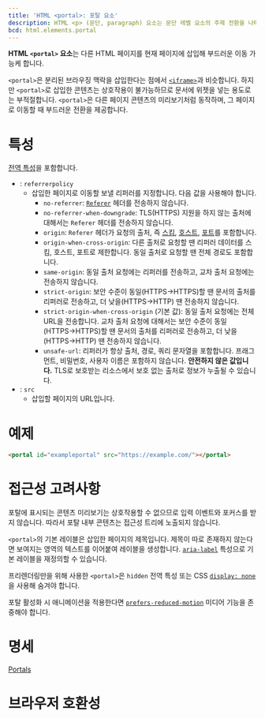 ```yaml
---
title: 'HTML <portal>: 포탈 요소'
description: HTML <p> (문단, paragraph) 요소는 문단 레벨 요소의 주제 전환을 나타냅니다.
bcd: html.elements.portal
---
```


**HTML `<portal>` 요소**는 다른 HTML 페이지를 현재 페이지에 삽입해 부드러운 이동 가능케 합니다.

`<portal>`은 분리된 브라우징 맥락을 삽입한다는 점에서 [`<iframe>`](https://developer.mozilla.org/en-US/docs/Web/HTML/Element/iframe)과 비슷합니다. 하지만 `<portal>`로 삽입한 콘텐츠는 상호작용이 불가능하므로 문서에 위젯을 넣는 용도로는 부적절합니다. `<portal>`은 다른 페이지 콘텐츠의 미리보기처럼 동작하며, 그 페이지로 이동할 때 부드러운 전환을 제공합니다.

# 특성

[전역 특성](../Global_attributes)을 포함합니다.

- : `referrerpolicy`
  - 삽입한 페이지로 이동할 보낼 리퍼러를 지정합니다. 다음 값을 사용해야 합니다.
    - `no-referrer`: [`Referer`](https://developer.mozilla.org/en-US/docs/Web/HTTP/Headers/Referer) 헤더를 전송하지 않습니다.
    - `no-referrer-when-downgrade`: TLS(HTTPS) 지원을 하지 않는 출처에 대해서는 `Referer` 헤더를 전송하지 않습니다.
    - `origin`: `Referer` 헤더가 요청의 출처, 즉 [스킴](https://developer.mozilla.org/en-US/docs/Learn/Common_questions/What_is_a_URL), [호스트](https://developer.mozilla.org/en-US/docs/Glossary/Host), [포트](https://developer.mozilla.org/en-US/docs/Glossary/Port)를 포함합니다.
    - `origin-when-cross-origin`: 다른 출처로 요청할 땐 리퍼러 데이터를 스킴, 호스트, 포트로 제한합니다. 동일 출처로 요청할 땐 전체 경로도 포함합니다.
    - `same-origin`: 동일 출처 요청에는 리퍼러를 전송하고, 교차 출처 요청에는 전송하지 않습니다.
    - `strict-origin`: 보안 수준이 동일(HTTPS→HTTPS)할 땐 문서의 출처를 리퍼러로 전송하고, 더 낮을(HTTPS→HTTP) 땐 전송하지 않습니다.
    - `strict-origin-when-cross-origin` (기본 값): 동일 출처 요청에는 전체 URL을 전송합니다. 교차 출처 요청에 대해서는 보안 수준이 동일(HTTPS→HTTPS)할 땐 문서의 출처를 리퍼러로 전송하고, 더 낮을(HTTPS→HTTP) 땐 전송하지 않습니다.
    - `unsafe-url`: 리퍼러가 항상 출처, 경로, 쿼리 문자열을 포함합니다. 프래그먼트, 비밀번호, 사용자 이름은 포함하지 않습니다. **안전하지 않은 값입니다.** TLS로 보호받는 리소스에서 보호 없는 출처로 정보가 누출될 수 있습니다.
- : `src`
  - 삽입할 페이지의 URL입니다.

# 예제

```html
<portal id="exampleportal" src="https://example.com/"></portal>
```

# 접근성 고려사항

포탈에 표시되는 콘텐츠 미리보기는 상호작용할 수 없으므로 입력 이벤트와 포커스를 받지 않습니다. 따라서 포탈 내부 콘텐츠는 접근성 트리에 노출되지 않습니다.

`<portal>`의 기본 레이블은 삽입한 페이지의 제목입니다. 제목이 따로 존재하지 않는다면 보여지는 영역의 텍스트를 이어붙여 레이블을 생성합니다. [`aria-label`](https://developer.mozilla.org/en-US/docs/Web/HTML/Global_attributes#attr-aria-label) 특성으로 기본 레이블을 재정의할 수 있습니다.

프리렌더링만을 위해 사용한 `<portal>`은 `hidden` 전역 특성 또는 CSS [`display: none`](https://developer.mozilla.org/en-US/docs/Web/CSS/display)을 사용해 숨겨야 합니다.

포탈 활성화 시 애니메이션을 적용한다면 [`prefers-reduced-motion`](https://developer.mozilla.org/en-US/docs/Web/CSS/@media/prefers-reduced-motion) 미디어 기능을 존중해야 합니다.

# 명세

[Portals](https://wicg.github.io/portals/#the-portal-element)

# 브라우저 호환성

<BrowserCompat data={props.bcd} />
